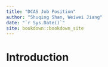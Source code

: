 ```yaml
--- 
title: "DCAS Job Position"
author: "Shuqing Shan, Weiwei Jiang"
date: "`r Sys.Date()`"
site: bookdown::bookdown_site
---
```


# Introduction

